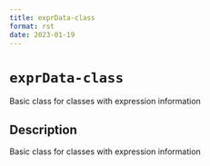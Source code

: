 ```yaml
--- 
title: exprData-class 
format: rst 
date: 2023-01-19 
--- 
```

# `exprData-class`

Basic class for classes with expression information


## Description

Basic class for classes with expression information


